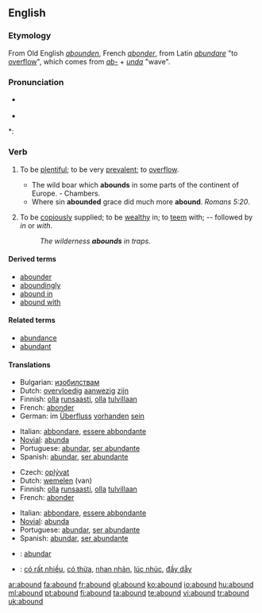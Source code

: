 ==English==

===Etymology===
From Old English ''[[abounden]]'', French ''[[abonder]]'', from Latin ''[[abundare]]'' "to [[overflow]]", which comes from ''[[ab-]]'' + ''[[unda]]'' "wave".

===Pronunciation===
* {{a|RP}} {{IPA|/əˈbaʊnd/}}
* {{audio|en-us-abound.ogg|Audio (US)}}

*: {{rhymes|aʊnd}}

===Verb===
{{en-verb}}

# {{intransitive}} To be [[plentiful]]; to be very [[prevalent]]; to [[overflow]].
#* The wild boar which '''abounds''' in some parts of the continent of Europe. - Chambers.
#* Where sin '''abounded''' grace did much more '''abound'''. ''Romans 5:20''.
# {{intransitive}} To be [[copiously]] supplied; to be [[wealthy]] in; to [[teem]] with; -- followed by ''in'' or ''with''.
#: ''The wilderness '''abounds''' in traps.''

====Derived terms====
* [[abounder]]
* [[aboundingly]]
* [[abound in]]
* [[abound with]]

====Related terms====
* [[abundance]]
* [[abundant]]

====Translations====
{{trans-top|to be plentiful}}
* Bulgarian: [[изобилствам]]
* Dutch: [[overvloedig]] [[aanwezig]] [[zijn]]
* Finnish: [[olla]] [[runsaasti]], [[olla]] [[tulvillaan]]
* French: [[abonder]]
* German: im [[Überfluss]] [[vorhanden]] [[sein]]
{{trans-mid}}
* Italian: [[abbondare]], [[essere abbondante]]
* [[Novial]]: [[abunda]]
* Portuguese: [[abundar]], [[ser abundante]]
* Spanish: [[abundar]], [[ser abundante]]
{{trans-bottom}}

{{trans-top|to be copiously supplied}}
* Czech: [[oplývat]]
* Dutch: [[wemelen]] (van)
* Finnish: [[olla]] [[runsaasti]], [[olla]] [[tulvillaan]]
* French: [[abonder]]
{{trans-mid}}
* Italian: [[abbondare]], [[essere abbondante]]
* [[Novial]]: [[abunda]]
* Portuguese: [[abundar]], [[ser abundante]]
* Spanish: [[abundar]], [[ser abundante]]
{{trans-bottom}}

{{checktrans-top}}
* {{ttbc|Ido}}: [[abundar]]
* {{ttbc|Vietnamese}}: [[có rất nhiều]], [[có thừa]], [[nhan nhản]], [[lúc nhúc]], [[đầy dẫy]]
{{trans-bottom}}

[[ar:abound]]
[[fa:abound]]
[[fr:abound]]
[[gl:abound]]
[[ko:abound]]
[[io:abound]]
[[hu:abound]]
[[ml:abound]]
[[pt:abound]]
[[fi:abound]]
[[ta:abound]]
[[te:abound]]
[[vi:abound]]
[[tr:abound]]
[[uk:abound]]